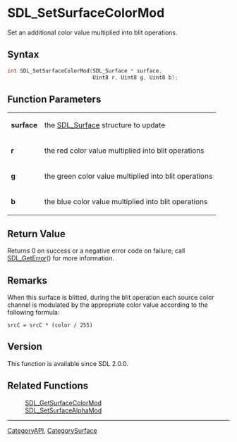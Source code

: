 = SDL_SetSurfaceColorMod =

Set an additional color value multiplied into blit operations.

== Syntax ==

<syntaxhighlight lang='c'>
int SDL_SetSurfaceColorMod(SDL_Surface * surface,
                           Uint8 r, Uint8 g, Uint8 b);
</syntaxhighlight>

== Function Parameters ==

{|
|'''surface'''
|the [[SDL_Surface]] structure to update
|-
|'''r'''
|the red color value multiplied into blit operations
|-
|'''g'''
|the green color value multiplied into blit operations
|-
|'''b'''
|the blue color value multiplied into blit operations
|}

== Return Value ==

Returns 0 on success or a negative error code on failure; call
[[SDL_GetError]]() for more information.

== Remarks ==

When this surface is blitted, during the blit operation each source color
channel is modulated by the appropriate color value according to the
following formula:

<code>srcC = srcC * (color / 255)</code>

== Version ==

This function is available since SDL 2.0.0.

== Related Functions ==

:[[SDL_GetSurfaceColorMod]]
:[[SDL_SetSurfaceAlphaMod]]

----
[[CategoryAPI]], [[CategorySurface]]


